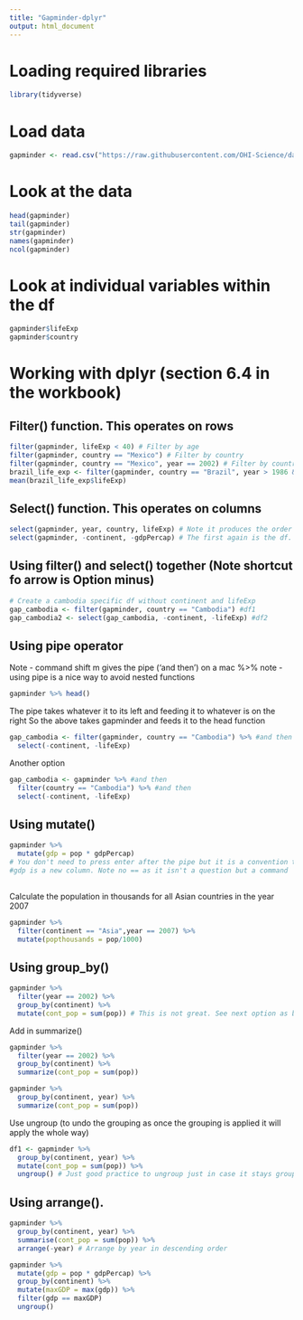 ```yaml
---
title: "Gapminder-dplyr"
output: html_document
---
```


# Loading required libraries
```r
library(tidyverse)
```

# Load data
```r
gapminder <- read.csv("https://raw.githubusercontent.com/OHI-Science/data-science-training/master/data/gapminder.csv")
```

# Look at the data
```r
head(gapminder)
tail(gapminder)
str(gapminder)
names(gapminder)
ncol(gapminder)
```

# Look at individual variables within the df
```r
gapminder$lifeExp
gapminder$country
```

# Working with dplyr (section 6.4 in the workbook)

## Filter() function. This operates on rows
```r
filter(gapminder, lifeExp < 40) # Filter by age
filter(gapminder, country == "Mexico") # Filter by country
filter(gapminder, country == "Mexico", year == 2002) # Filter by country and year
brazil_life_exp <- filter(gapminder, country == "Brazil", year > 1986 & year < 2008)
mean(brazil_life_exp$lifeExp)
```

## Select() function. This operates on columns
```r
select(gapminder, year, country, lifeExp) # Note it produces the order that you ask for. The first item must be the dataset though.
select(gapminder, -continent, -gdpPercap) # The first again is the df. The others are ones that you don't want
```

## Using filter() and select() together (Note shortcut fo arrow is Option minus)
```r
# Create a cambodia specific df without continent and lifeExp
gap_cambodia <- filter(gapminder, country == "Cambodia") #df1
gap_cambodia2 <- select(gap_cambodia, -continent, -lifeExp) #df2
```

## Using pipe operator
Note - command shift m gives the pipe ('and then') on a mac %>% 
note - using pipe is a nice way to avoid nested functions

```r
gapminder %>% head()
```
The pipe takes whatever it to its left and feeding it to whatever is on the right
So the above takes gapminder and feeds it to the head function

```r
gap_cambodia <- filter(gapminder, country == "Cambodia") %>% #and then
  select(-continent, -lifeExp)
```

Another option
```r
gap_cambodia <- gapminder %>% #and then
  filter(country == "Cambodia") %>% #and then
  select(-continent, -lifeExp)
```


## Using mutate()
```r
gapminder %>%  
  mutate(gdp = pop * gdpPercap) 
# You don't need to press enter after the pipe but it is a convention to make it more readable
#gdp is a new column. Note no == as it isn't a question but a command
 
```

Calculate the population in thousands for all Asian countries in the year 2007
```r
gapminder %>% 
  filter(continent == "Asia",year == 2007) %>% 
  mutate(popthousands = pop/1000)
```

## Using group_by()
```r
gapminder %>% 
  filter(year == 2002) %>% 
  group_by(continent) %>% 
  mutate(cont_pop = sum(pop)) # This is not great. See next option as better option
```

Add in summarize()
```r
gapminder %>% 
  filter(year == 2002) %>% 
  group_by(continent) %>% 
  summarize(cont_pop = sum(pop))
```

```r
gapminder %>% 
  group_by(continent, year) %>% 
  summarize(cont_pop = sum(pop))
```

Use ungroup (to undo the grouping as once the grouping is applied it will apply the whole way)
```r
df1 <- gapminder %>% 
  group_by(continent, year) %>% 
  mutate(cont_pop = sum(pop)) %>%
  ungroup() # Just good practice to ungroup just in case it stays grouped & causes problems
```

## Using arrange().
```r
gapminder %>% 
  group_by(continent, year) %>% 
  summarise(cont_pop = sum(pop)) %>% 
  arrange(-year) # Arrange by year in descending order
```

```r
gapminder %>% 
  mutate(gdp = pop * gdpPercap) %>% 
  group_by(continent) %>% 
  mutate(maxGDP = max(gdp)) %>% 
  filter(gdp == maxGDP)
  ungroup()
```




